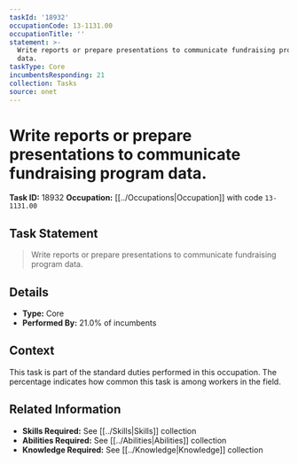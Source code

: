 ```yaml
---
taskId: '18932'
occupationCode: 13-1131.00
occupationTitle: ''
statement: >-
  Write reports or prepare presentations to communicate fundraising program
  data.
taskType: Core
incumbentsResponding: 21
collection: Tasks
source: onet
---
```

# Write reports or prepare presentations to communicate fundraising program data.

**Task ID:** 18932
**Occupation:** [[../Occupations|Occupation]] with code `13-1131.00`

## Task Statement

> Write reports or prepare presentations to communicate fundraising program data.

## Details

- **Type:** Core
- **Performed By:** 21.0% of incumbents

## Context

This task is part of the standard duties performed in this occupation. The percentage indicates how common this task is among workers in the field.

## Related Information

- **Skills Required:** See [[../Skills|Skills]] collection
- **Abilities Required:** See [[../Abilities|Abilities]] collection
- **Knowledge Required:** See [[../Knowledge|Knowledge]] collection
